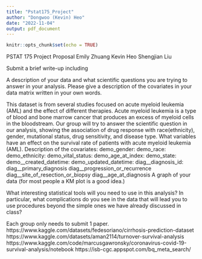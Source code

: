 ```yaml
---
title: "Pstat175_Project"
author: "Dongwoo (Kevin) Heo"
date: "2022-11-04"
output: pdf_document
---
```


```r
knitr::opts_chunk$set(echo = TRUE)
```

PSTAT 175 Project Proposal
Emily Zhuang
Kevin Heo
Shengjian Liu

Submit a brief write-up including

A description of your data and what scientific questions you are trying to answer in your analysis. Please give a description of the covariates in your data matrix written in your own words.

This dataset is from several studies focused on acute myeloid leukemia (AML) and the effect of different therapies. Acute myeloid leukemia is a type of blood and bone marrow cancer that produces an excess of myeloid cells in the bloodstream.
Our group will try to answer the scientific question in our analysis, showing the association of drug response with race(ethnicity), gender, mutational status, drug sensitivity, and disease type.
What variables have an effect on the survival rate of patients with acute myeloid leukemia (AML).
Description of the covariates:
demo_gender:
demo_race:
demo_ethnicity:
demo_vital_status:
demo_age_at_index:
demo_state:
demo__created_datetime:
demo_updated_datetime:
diag__diagnosis_id:
diag__primary_diagnosis
diag__progression_or_recurrence
diag__site_of_resection_or_biopsy
diag__age_at_diagnosis
A graph of your data (for most people a KM plot is a good idea.)
 
 
 
 
 
What interesting statistical tools will you need to use in this analysis? In particular, what complications do you see in the data that will lead you to use procedures beyond the simple ones we have already discussed in class?
 
Each group only needs to submit 1 paper.
https://www.kaggle.com/datasets/fedesoriano/cirrhosis-prediction-dataset
https://www.kaggle.com/datasets/aman2114/turnover-survival-analysis
https://www.kaggle.com/code/marcusgawronsky/coronavirus-covid-19-survival-analysis/notebook
https://isb-cgc.appspot.com/bq_meta_search/

